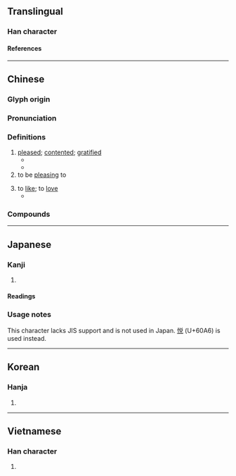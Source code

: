{{also|悦|恱}}
{{character info/new}}
==Translingual==

===Han character===
{{Han char|rn=61|rad=心|as=07|sn=10|four=98016|canj=PCRU|ids=⿰忄兌}}

====References====
{{Han ref|kx=0386.260|dkj=10629|dj=0718.260|hdz=42306.151|uh=6085}}

----

==Chinese==
{{zh-forms|s=悦|t2=悦|alt=恱}}

===Glyph origin===
{{Han etym}}

===Pronunciation===
{{zh-pron
|m=yuè
|c=jyut6
|h=pfs=
|md=
|mn=qz:iat/xm,zz:ia̍t/ml:oa̍t
|mn_note=iat/ia̍t - vernacular; oa̍t - literary
|mn-t=ruag8/ruêg8/ruah8
|mn-t_note=ruag8 - Shantou; ruêg8 - Chaozhou; ruah8 - used in 相悅
|w=
|mc=y
|oc=y
|cat=a
}}

===Definitions===
{{zh-hanzi}}

# [[pleased]]; [[contented]]; [[gratified]]
#* {{zh-x|^秦 伯 '''說'''{yuè}，與 ^鄭 人 盟。|The earl of Qin was '''pleased''', and made a covenant with the people of Zheng.|ref=Zuozhuan}}
#* {{zh-x|取 之 而 ^燕 民 悅，則 取 之。|If the people of Yan will be '''pleased''' with your taking possession of it, then do so.|ref=Mencius}}
# to be [[pleasing]] to
#: {{zh-x|悅目|pleasing to the eye}}
#: {{zh-x|悅耳|pleasant-sounding}}
# to [[like]]; to [[love]]
#* {{zh-x|士為{wèi}知己者死，女 為{wèi} 悅 己 者 容。|A man will die for someone who understands him, while a woman will adorn herself for a man that '''loves''' her. |ref=Zhanguoce}}

===Compounds===
{{zh-der|不悅|怡情悅性|悅澤|悅懌|夷悅|心怡神悅|容悅|悅服|愉悅|悅豫|悅色|悅耳|悅樂|悅心娛目|悅人|怫然不悅|怡顏悅色|怡然自悅|怡悅|怏怏不悅|忻悅|悅目娛心|心悅誠服|弔者大悅|悅近來遠|大悅|忭悅|娛悅|和容悅色|兩情相悅|悅目|悅心|喜悅|和悅|取悅|和顏悅色|抃悅|神人共悅|禪悅|爽心悅目|歡悅|清耳悅心|欣悅|近悅遠來|賞心悅目}}

----

==Japanese==

===Kanji===
{{ja-kanji|grade=|rs=心07}} <!-- Not a kyūjitai form of 悦 (lacks JIS support) -->

# {{rfdef|ja|sort=心07}}

====Readings====
{{ja-readings
|on=えつ
|kun=よろこぶ
}}

===Usage notes===
This character lacks JIS support and is not used in Japan. [[悦]] (U+60A6) is used instead.

----

==Korean==

===Hanja===
{{ko-hanja|열}}

# {{rfdef|ko|sort=心07}}

----

==Vietnamese==

===Han character===
{{vi-readings|rs=心07|reading=duyệt}}

# {{rfdef|vi|sort=心07}}